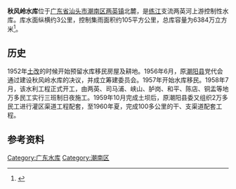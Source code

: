 {{Infobox Reservoir 
|name = 秋风岭水库
|nickname =
|image = 
|image_caption = 
|map = 
|map_caption = 
|pushpin_map = China Guangdong
|pushpin_map_caption = 新西河水库在广东的位置
|code =BHF12000303
|class = 中型水库
|location_of_reservoir = [[广东省|广东省]][[汕头市|汕头市]][[潮南区|潮南区]][[两英镇|两英镇]]
|location_of_dam = 
|inflow =  
|outflow =  
|catchment_area = 
|reservoir_area = 
|mean_depth = 
|maximum_depth = 
|flood_level = 
|normal_water_level =
|dead_water_level = 
|water_quality = 
|island = 
|maximum_storage_capacity = 
|normal_storage_capacity =
|dead_storage_capacity = 
|type_of_dam =
|elevation_of_dam = 
|height_of_dam = 
|length_of_dam =
|width_of_dam =
|installed_capacity = 
|irrigated_area =
|start = 
|complete = 
|cost = 
|emigrate =
|latd = 23.1892
|latm = 
|lats = 
|latNS =N 
|longd = 116.35
|longm = 
|longs = 
|longEW = E
|website = 
|footnotes = 
}}
<mapframe latitude="23.1816" longitude="116.3506" zoom="13" width="280" height="300" align="right" />
'''秋风岭水库'''位于[[广东省|广东省]][[汕头市|汕头市]][[潮南区|潮南区]][[两英镇|两英镇]]北麓，是[[练江|练江]]支流两英河上游控制性水库。库水面纵横约3公里，控制集雨面积约105平方公里，总库容量为6384万立方米<ref>{{cite conference | title=秋风水库的兴建及效益 | editor=[[中国人民政治协商会议|中国人民政治协商会议]]广东省潮阳市委员会《潮阳文史》编辑委员会 | booktitle=《[[潮阳文史|潮阳文史]]》 | year=1991 | pages=1-2}}</ref>。

== 历史 ==
1952年[[土改|土改]]的时候开始预留水库移民房屋及耕地。1956年6月，原[[潮阳县|潮阳县]]党代会通过建设秋风岭水库的决议，并成立筹建委员会。1957年开始水库移民。1958年7月，该水利工程正式开工，由两英、司马浦、峡山、胪岗、和平、陈店、铜盂等地万多民工实行三班制日夜施工。1959年10月完成土坝后，原潮阳县委又组织2万多民工进行灌区渠道工程配套，至1960年夏，完成100多公里的干、支渠道配套工程。

== 参考资料 ==
{{reflist}}

[[Category:广东水库|Category:广东水库]]
[[Category:潮南区|Category:潮南区]]